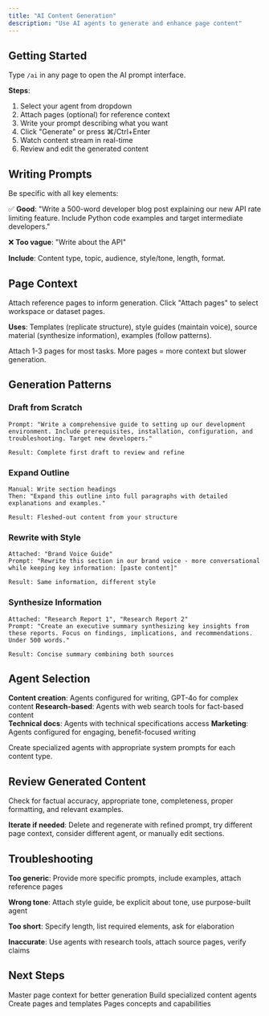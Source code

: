 ```yaml
---
title: "AI Content Generation"
description: "Use AI agents to generate and enhance page content"
---
```


## Getting Started

Type `/ai` in any page to open the AI prompt interface.

**Steps**:

1. Select your agent from dropdown
2. Attach pages (optional) for reference context
3. Write your prompt describing what you want
4. Click "Generate" or press ⌘/Ctrl+Enter
5. Watch content stream in real-time
6. Review and edit the generated content

## Writing Prompts

Be specific with all key elements:

✅ **Good**: "Write a 500-word developer blog post explaining our new API rate limiting feature. Include Python code examples and target intermediate developers."

❌ **Too vague**: "Write about the API"

**Include**: Content type, topic, audience, style/tone, length, format.

## Page Context

Attach reference pages to inform generation. Click "Attach pages" to select workspace or dataset pages.

**Uses**: Templates (replicate structure), style guides (maintain voice), source material (synthesize information), examples (follow patterns).

Attach 1-3 pages for most tasks. More pages = more context but slower generation.

## Generation Patterns

### Draft from Scratch

```
Prompt: "Write a comprehensive guide to setting up our development environment. Include prerequisites, installation, configuration, and troubleshooting. Target new developers."

Result: Complete first draft to review and refine
```

### Expand Outline

```
Manual: Write section headings
Then: "Expand this outline into full paragraphs with detailed explanations and examples."

Result: Fleshed-out content from your structure
```

### Rewrite with Style

```
Attached: "Brand Voice Guide"
Prompt: "Rewrite this section in our brand voice - more conversational while keeping key information: [paste content]"

Result: Same information, different style
```

### Synthesize Information

```
Attached: "Research Report 1", "Research Report 2"
Prompt: "Create an executive summary synthesizing key insights from these reports. Focus on findings, implications, and recommendations. Under 500 words."

Result: Concise summary combining both sources
```

## Agent Selection

**Content creation**: Agents configured for writing, GPT-4o for complex content
**Research-based**: Agents with web search tools for fact-based content  
**Technical docs**: Agents with technical specifications access
**Marketing**: Agents configured for engaging, benefit-focused writing

Create specialized agents with appropriate system prompts for each content type.

## Review Generated Content

Check for factual accuracy, appropriate tone, completeness, proper formatting, and relevant examples.

**Iterate if needed**: Delete and regenerate with refined prompt, try different page context, consider different agent, or manually edit sections.

## Troubleshooting

**Too generic**: Provide more specific prompts, include examples, attach reference pages

**Wrong tone**: Attach style guide, be explicit about tone, use purpose-built agent

**Too short**: Specify length, list required elements, ask for elaboration

**Inaccurate**: Use agents with research tools, attach source pages, verify claims

## Next Steps

<CardGroup cols={2}>
  <Card
    title="Using Page Context"
    icon="link"
    href="/guides/pages/using-page-context"
  >
    Master page context for better generation
  </Card>
  <Card
    title="Creating Agents"
    icon="robot"
    href="/guides/agents/creating-agents"
  >
    Build specialized content agents
  </Card>
  <Card
    title="Creating Pages"
    icon="file-plus"
    href="/guides/pages/creating-pages"
  >
    Create pages and templates
  </Card>
  <Card title="Understanding Pages" icon="book" href="/concepts/pages">
    Pages concepts and capabilities
  </Card>
</CardGroup>
